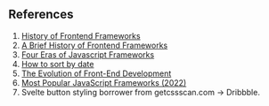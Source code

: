 ## References

1. <a class='hover:underline' href="https://blog.logrocket.com/history-of-frontend-frameworks/" target="_blank">History of Frontend Frameworks</a>
2. <a class='hover:underline' href="https://www.youtube.com/watch?v=Kzeog8yTFaE" target="_blank">A Brief History of Frontend Frameworks</a>
3. <a class='hover:underline' href="https://www.pzuraq.com/blog/four-eras-of-javascript-framework" target="_blank">Four Eras of Javascript Frameworks</a>
4. <a class='hover:underline' href="https://stackoverflow.com/questions/10123953/how-to-sort-an-object-array-by-date-property" target="_blank">How to sort by date</a>
5. <a class='hover:underline' href="https://www.epineda.net/the-evolution-of-front-end-development/" target="_blank">The Evolution of Front-End Development</a>
6. <a class='hover:underline' href="[https://stackoverflow.com/questions/10123953/how-to-sort-an-object-array-by-date-property](https://hackr.io/blog/best-javascript-frameworks)" target="_blank">Most Popular JavaScript Frameworks (2022)</a>
7. Svelte button styling borrower from getcssscan.com -> Dribbble.
